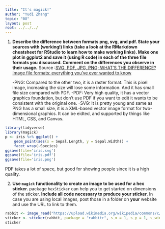 ```yaml
---
title: "It's magick!"
author: "Yudi Zhang"
topic: "08"
layout: post
root: ../../../
---
```


1. **Describe the difference between formats png, svg, and pdf. State your sources with (working!) links (take a look at the RMarkdown cheatsheet for RStudio to learn how to make working links). Make one plot in ggplot2 and save it (using R code) in each of the three file formats you discussed. Comment on the differences you observe in their usage.**
Source :[SVG, PDF, JPG, PNG; WHAT'S THE DIFFERENCE?](https://www.95visual.com/blog/svg-pdf-jpg-png-whats-the-difference)
        [Image file formats: everything you’ve ever wanted to know](https://99designs.com/blog/tips/image-file-types/#PDF)

   -PNG: Compared to the other two, it is a raster format. This is pixel image, increasing the size will lose some information. And it has small file size compared with PDF.
   -PDF: Very high quality, it has a vector graphics foundation, but don't use PDF if you want to edit it wants to be consistent with the original one.
   -SVG: It is pretty young and same as PNG has a small size, it is a XML-based vector image format for two-dimensional graphics. It can be eidted, and supported by things like HTML, CSS, and Canvas.
   
```r
library(tidyverse)
library(magick)
p <- iris %>% ggplot() +
    geom_point(aes(x = Sepal.Length, y = Sepal.Width)) +
    facet_wrap(~Species)
ggsave(file='iris.svg')
ggsave(file='iris.pdf')
ggsave(file='iris.png')
```
PDF takes a lot of space, but good for showing people since it is a high quality.

2. **Use `magick` functionality to create an image to be used for a hex sticker.**  package `hexSticker` can help you to get started on dimensions of the sticker. **Include all code necessary to produce your sticker.** In case you are using local images, post those in a folder on **your** website and use the URL to link to them.

```r
rabbit <- image_read("https://upload.wikimedia.org/wikipedia/commons/c/c6/Rabbit_hat_4636414.png")
sticker <- sticker(rabbit, package = "rabbitr", s_x = 1, s_y = 1, s_width = 1, s_height = 1, h_fill = "gray")
sticker
```
